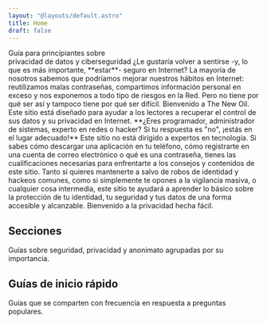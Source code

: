 ```yaml
---
layout: "@layouts/default.astro"
title: Home
draft: false
---
```




<Hero>
  <span slot="title">
    <div>Guía para principiantes sobre</div>
    <span class="text-gradient-primary">privacidad de datos</span> 
    y 
    <span class="text-gradient-primary">ciberseguridad</span>
  </span>
  ¿Le gustaría volver a sentirse -y, lo que es más importante, **estar**- seguro en Internet? La mayoría de nosotros sabemos que podríamos mejorar nuestros hábitos en Internet: reutilizamos malas contraseñas, compartimos información personal en exceso y nos exponemos a todo tipo de riesgos en la Red. Pero no tiene por qué ser así y tampoco tiene por qué ser difícil.
  Bienvenido a The New Oil. Este sitio está diseñado para ayudar a los lectores a recuperar el control de sus datos y su privacidad en Internet. **¿Eres programador, administrador de sistemas, experto en redes o hacker? Si tu respuesta es "no", ¡estás en el lugar adecuado!** Este sitio no está dirigido a expertos en tecnología. Si sabes cómo descargar una aplicación en tu teléfono, cómo registrarte en una cuenta de correo electrónico o qué es una contraseña, tienes las cualificaciones necesarias para enfrentarte a los consejos y contenidos de este sitio.
  Tanto si quieres mantenerte a salvo de robos de identidad y hackeos comunes, como si simplemente te opones a la vigilancia masiva, o cualquier cosa intermedia, este sitio te ayudará a aprender lo básico sobre la protección de tu identidad, tu seguridad y tus datos de una forma accesible y alcanzable. Bienvenido a la privacidad hecha fácil.
</Hero>

<Section>

## Secciones

Guías sobre seguridad, privacidad y anonimato agrupadas por su importancia.

<Cards items={sections} color="primary" />

</Section>

<Section>

## Guías de inicio rápido

Guías que se comparten con frecuencia en respuesta a preguntas populares.

<Cards items={guides} color="secondary" />

</Section>
